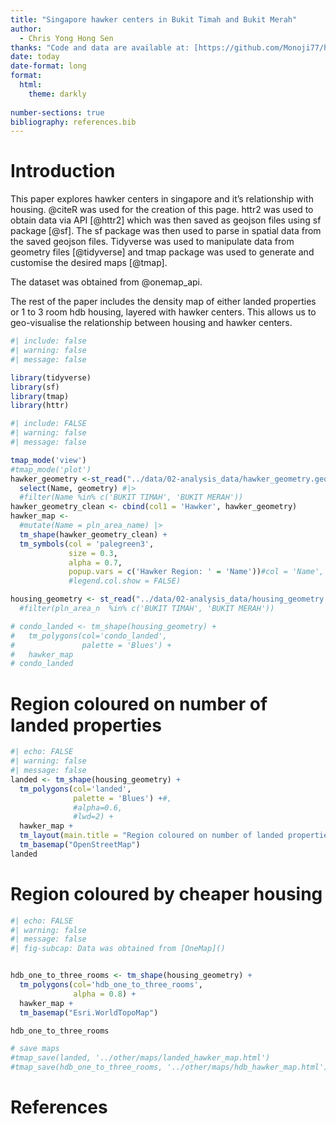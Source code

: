 ```yaml
---
title: "Singapore hawker centers in Bukit Timah and Bukit Merah"
author: 
  - Chris Yong Hong Sen
thanks: "Code and data are available at: [https://github.com/Monoji77/hawker_center_singapore](https://github.com/Monoji77/hawker_center_singapore)."
date: today
date-format: long
format: 
  html:
    theme: darkly
  
number-sections: true
bibliography: references.bib
---
```


# Introduction
This paper explores hawker centers in singapore and it's relationship with housing. @citeR was used for the creation of this page. httr2 was used to obtain data via API [@httr2] which was then saved as geojson files using sf package [@sf]. The sf package was then used to parse in spatial data from the saved geojson files. Tidyverse was used to manipulate data from geometry files [@tidyverse] and tmap package was used to generate and customise the desired maps [@tmap]. 

The dataset was obtained from @onemap_api.

The rest of the paper includes the density map of either landed properties or 1 to 3 room hdb housing, layered with hawker centers. This allows us to geo-visualise the relationship between housing and hawker centers.
```r
#| include: false
#| warning: false
#| message: false

library(tidyverse)
library(sf)
library(tmap)
library(httr)
```



```r
#| include: FALSE
#| warning: false
#| message: false

tmap_mode('view')
#tmap_mode('plot')
hawker_geometry <-st_read("../data/02-analysis_data/hawker_geometry.geojson") |>
  select(Name, geometry) #|>
  #filter(Name %in% c('BUKIT TIMAH', 'BUKIT MERAH'))
hawker_geometry_clean <- cbind(col1 = 'Hawker', hawker_geometry)
hawker_map <- 
  #mutate(Name = pln_area_name) |>
  tm_shape(hawker_geometry_clean) + 
  tm_symbols(col = 'palegreen3',
             size = 0.3,
             alpha = 0.7,
             popup.vars = c('Hawker Region: ' = 'Name'))#col = 'Name',
             #legend.col.show = FALSE)

housing_geometry <- st_read("../data/02-analysis_data/housing_geometry.geojson") #|>
  #filter(pln_area_n  %in% c('BUKIT TIMAH', 'BUKIT MERAH'))

# condo_landed <- tm_shape(housing_geometry) + 
#   tm_polygons(col='condo_landed',
#               palette = 'Blues') +
#   hawker_map
# condo_landed
```

# Region coloured on number of landed properties {#sec-landed}
```r
#| echo: FALSE
#| warning: false
#| message: false
landed <- tm_shape(housing_geometry) + 
  tm_polygons(col='landed',
              palette = 'Blues') +#,
              #alpha=0.6,
              #lwd=2) +
  hawker_map +
  tm_layout(main.title = "Region coloured on number of landed properties") +
  tm_basemap("OpenStreetMap")
landed
```


# Region coloured by cheaper housing {#sec-cheap}
```r
#| echo: FALSE
#| warning: false
#| message: false
#| fig-subcap: Data was obtained from [OneMap]()


hdb_one_to_three_rooms <- tm_shape(housing_geometry) + 
  tm_polygons(col='hdb_one_to_three_rooms',
              alpha = 0.8) +
  hawker_map +
  tm_basemap("Esri.WorldTopoMap")

hdb_one_to_three_rooms

# save maps
#tmap_save(landed, '../other/maps/landed_hawker_map.html')
#tmap_save(hdb_one_to_three_rooms, '../other/maps/hdb_hawker_map.html')
```


\newpage


# References


